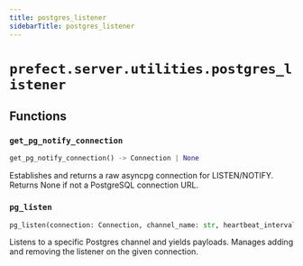 ```yaml
---
title: postgres_listener
sidebarTitle: postgres_listener
---
```


# `prefect.server.utilities.postgres_listener`

## Functions

### `get_pg_notify_connection` <sup><a href="https://github.com/PrefectHQ/prefect/blob/main/src/prefect/server/utilities/postgres_listener.py#L19" target="_blank"><Icon icon="github" style="width: 14px; height: 14px;" /></a></sup>

```python
get_pg_notify_connection() -> Connection | None
```


Establishes and returns a raw asyncpg connection for LISTEN/NOTIFY.
Returns None if not a PostgreSQL connection URL.


### `pg_listen` <sup><a href="https://github.com/PrefectHQ/prefect/blob/main/src/prefect/server/utilities/postgres_listener.py#L91" target="_blank"><Icon icon="github" style="width: 14px; height: 14px;" /></a></sup>

```python
pg_listen(connection: Connection, channel_name: str, heartbeat_interval: float = 5.0) -> AsyncGenerator[str, None]
```


Listens to a specific Postgres channel and yields payloads.
Manages adding and removing the listener on the given connection.

